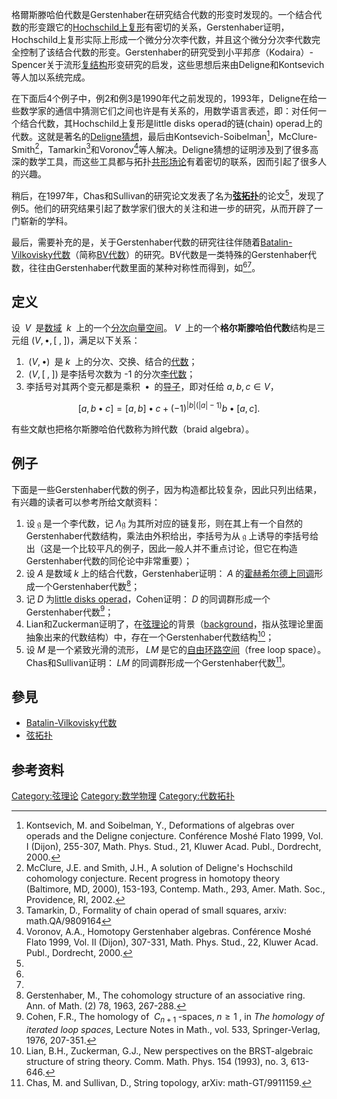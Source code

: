 格爾斯滕哈伯代数是Gerstenhaber在研究结合代数的形变时发现的。一个结合代数的形变跟它的[[Hochschild上复形|Hochschild上复形]]有密切的关系，Gerstenhaber证明，Hochschild上复形实际上形成一个微分分次李代数，并且这个微分分次李代数完全控制了该结合代数的形变。Gerstenhaber的研究受到小平邦彦（Kodaira）-Spencer关于流形[[复结构|复结构]]形变研究的启发，这些思想后来由Deligne和Kontsevich等人加以系统完成。

在下面后4个例子中，例2和例3是1990年代之前发现的，1993年，Deligne在给一些数学家的通信中猜测它们之间也许是有关系的，用数学语言表述，即：对任何一个结合代数，其Hochschild上复形是little disks operad的链(chain) operad上的代数。这就是著名的[[Deligne猜想|Deligne猜想]]，最后由Kontsevich-Soibelman<ref>Kontsevich, M. and Soibelman, Y., Deformations of algebras over operads and the Deligne conjecture. Conférence Moshé Flato 1999, Vol. I (Dijon), 255-307, Math. Phys. Stud., 21, Kluwer Acad. Publ., Dordrecht, 2000. </ref>，McClure-Smith<ref>McClure, J.E. and Smith, J.H., A solution of Deligne's Hochschild cohomology conjecture. Recent progress in homotopy theory (Baltimore, MD, 2000), 153-193, Contemp. Math., 293, Amer. Math. Soc., Providence, RI, 2002.</ref>，Tamarkin<ref name="ta">Tamarkin, D., Formality of chain operad of small squares, arxiv: math.QA/9809164</ref>和Voronov<ref name="vo">Voronov, A.A., Homotopy Gerstenhaber algebras. Conférence Moshé Flato 1999, Vol. II (Dijon), 307-331, Math. Phys. Stud., 22, Kluwer Acad. Publ., Dordrecht, 2000.</ref>等人解决。Deligne猜想的证明涉及到了很多高深的数学工具，而这些工具都与拓扑[[共形场论|共形场论]]有着密切的联系，因而引起了很多人的兴趣。

稍后，在1997年，Chas和Sullivan的研究论文发表了名为'''[[弦拓扑|弦拓扑]]'''的论文<ref name="cs"/>，发现了例5。他们的研究结果引起了数学家们很大的关注和进一步的研究，从而开辟了一门崭新的学科。

最后，需要补充的是，关于Gerstenhaber代数的研究往往伴随着[[Batalin-Vilkovisky代数|Batalin-Vilkovisky代数]]（简称[[BV代数|BV代数]]）的研究。BV代数是一类特殊的Gerstenhaber代数，往往由Gerstenhaber代数里面的某种对称性而得到，如<ref name="lz"/><ref name="cs"/>。

==定义==

设 <math>\;V\;</math> 是[[数域|数域]] <math>\; k\; </math> 上的一个[[分次向量空间|分次向量空间]]。<math>\;V\;</math> 上的一个'''格尔斯滕哈伯代数'''结构是三元组 <math>(V,\bullet,[\;,\;])</math>，满足以下关系：
# <math>\;(V,\bullet)\;</math> 是<math>\; k\;</math> 上的分次、交换、结合的[[代数|代数]]；
# <math>\;(V,[\;,\;])\;</math>是李括号次数为 -1 的分次[[李代数|李代数]]；
# 李括号对其两个变元都是乘积 <math>\;\bullet\;</math> 的[[导子|导子]]，即对任给 <math>a,b,c\in V</math>，
<center><math>[a,b\bullet c]=[a,b]\bullet c+(-1)^{|b|(|a|-1)}b\bullet [a,c].</math></center>
有些文献也把格尔斯滕哈伯代数称为辫代数（braid algebra）。

==例子==
下面是一些Gerstenhaber代数的例子，因为构造都比较复杂，因此只列出结果，有兴趣的读者可以参考所给文献资料：

#设<math>\;\mathfrak g\;</math>是一个李代数，记<math>\;\Lambda\mathfrak g\;</math>为其所对应的链复形，则在其上有一个自然的Gerstenhaber代数结构，乘法由外积给出，李括号为从<math>\;\mathfrak g\;</math>上诱导的李括号给出（这是一个比较平凡的例子，因此一般人并不重点讨论，但它在构造Gerstenhaber代数的同伦论中非常重要）；
#设<math>\;A\;</math>是数域<math>\;k\;</math>上的结合代数，Gerstenhaber证明：<math>\;A\;</math>的[[霍赫希尔德上同调|霍赫希尔德上同调]]形成一个Gerstenhaber代数<ref name="ger">Gerstenhaber, M., The cohomology structure of an associative ring. Ann. of Math. (2) 78, 1963, 267-288.</ref>；
#记<math>\;D\;</math>为[[little_disks_operad|little disks operad]]，Cohen证明：<math>\;D\;</math>的同调群形成一个Gerstenhaber代数<ref name="co">Cohen, F.R., The homology of <math>\;C_{n+1}\;</math>-spaces,<math>\;n\ge 1\;</math>, in ''The homology of iterated loop spaces'', Lecture Notes in Math., vol. 533, Springer-Verlag, 1976, 207-351.</ref>；
#Lian和Zuckerman证明了，在[[弦理论|弦理论]]的背景（[[background|background]]，指从弦理论里面抽象出来的代数结构）中，存在一个Gerstenhaber代数结构<ref name="lz">Lian, B.H., Zuckerman, G.J., New perspectives on the BRST-algebraic structure of string theory. Comm. Math. Phys. 154 (1993), no. 3, 613-646.</ref>；
#设<math>\;M\;</math>是一个紧致光滑的流形，<math>\;LM\;</math>是它的[[自由环路空间|自由环路空间]]（free loop space）。Chas和Sullivan证明：<math>\;LM\;</math>的同调群形成一个Gerstenhaber代数<ref name="cs">Chas, M. and Sullivan, D., String topology, arXiv: math-GT/9911159.</ref>。


==參見==
*[[Batalin-Vilkovisky代数|Batalin-Vilkovisky代数]]
*[[弦拓扑|弦拓扑]]

==参考资料==
<references/>

{{弦理论}}

[[Category:弦理论|Category:弦理论]]
[[Category:数学物理|Category:数学物理]]
[[Category:代数拓扑|Category:代数拓扑]]